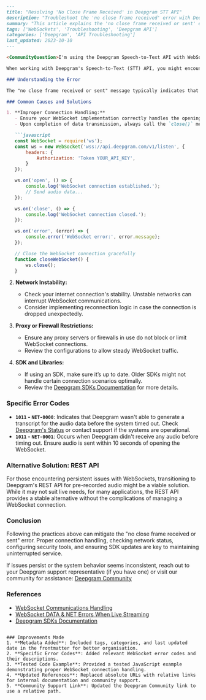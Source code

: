```markdown
---
title: "Resolving 'No Close Frame Received' in Deepgram STT API"
description: "Troubleshoot the 'no close frame received' error with Deepgram's speech-to-text API."
summary: "This article explains the 'no close frame received or sent' error encountered when using Deepgram's Speech-to-Text API with WebSockets, its common causes, and solutions for resolving the issue."
tags: ['WebSockets', 'Troubleshooting', 'Deepgram API']
categories: ['Deepgram', 'API Troubleshooting']
last_updated: 2023-10-10
---

<CommunityQuestion>I'm using the Deepgram Speech-to-Text API with WebSockets, but I keep getting an error saying 'no close frame received or sent'. How can I resolve this issue?</CommunityQuestion>

When working with Deepgram's Speech-to-Text (STT) API, you might encounter the error "no close frame received or sent." This issue often arises when using WebSockets, particularly with streaming or live transcription services. Ensuring a stable connection and appropriately managing application logic can help resolve this issue.

### Understanding the Error

The "no close frame received or sent" message typically indicates that a WebSocket connection was terminated without the expected close handshake. WebSockets are designed to maintain persistent connections, which require proper opening and closing sequences. A missing close frame suggests an abrupt disconnection, either from the client-side or external factors like network instability.

### Common Causes and Solutions

1. **Improper Connection Handling:**
   - Ensure your WebSocket implementation correctly handles the opening and closing of connections.
   - Upon completion of data transmission, always call the `close()` method on your WebSocket object to gracefully terminate the connection.

   ```javascript
   const WebSocket = require('ws');
   const ws = new WebSocket('wss://api.deepgram.com/v1/listen', {
       headers: {
           Authorization: 'Token YOUR_API_KEY',
       }
   });

   ws.on('open', () => {
       console.log('WebSocket connection established.');
       // Send audio data...
   });

   ws.on('close', () => {
       console.log('WebSocket connection closed.');
   });

   ws.on('error', (error) => {
       console.error('WebSocket error:', error.message);
   });

   // Close the WebSocket connection gracefully
   function closeWebSocket() {
       ws.close();
   }
   ```

2. **Network Instability:**
   - Check your internet connection's stability. Unstable networks can interrupt WebSocket communications.
   - Consider implementing reconnection logic in case the connection is dropped unexpectedly.

3. **Proxy or Firewall Restrictions:**
   - Ensure any proxy servers or firewalls in use do not block or limit WebSocket connections.
   - Review the configurations to allow steady WebSocket traffic.

4. **SDK and Libraries:**
   - If using an SDK, make sure it’s up to date. Older SDKs might not handle certain connection scenarios optimally.
   - Review the [Deepgram SDKs Documentation](../docs/deepgram-sdks) for more details.

### Specific Error Codes

- **`1011` - `NET-0000`**: Indicates that Deepgram wasn't able to generate a transcript for the audio data before the system timed out. Check [Deepgram's Status](https://status.deepgram.com/) or contact support if the systems are operational.
- **`1011` - `NET-0001`**: Occurs when Deepgram didn't receive any audio before timing out. Ensure audio is sent within 10 seconds of opening the WebSocket.

### Alternative Solution: REST API

For those encountering persistent issues with WebSockets, transitioning to Deepgram's REST API for pre-recorded audio might be a viable solution. While it may not suit live needs, for many applications, the REST API provides a stable alternative without the complications of managing a WebSocket connection.

### Conclusion

Following the practices above can mitigate the "no close frame received or sent" error. Proper connection handling, checking network status, configuring security tools, and ensuring SDK updates are key to maintaining uninterrupted service.

If issues persist or the system behavior seems inconsistent, reach out to your Deepgram support representative (if you have one) or visit our community for assistance: [Deepgram Community](../community)

### References
- [WebSocket Communications Handling](https://developer.mozilla.org/en-US/docs/Web/API/WebSockets_API)
- [WebSocket DATA & NET Errors When Live Streaming](../docs/troubleshooting-websocket-data-and-net-errors-when-live-streaming-audio)
- [Deepgram SDKs Documentation](../docs/deepgram-sdks)
```

### Improvements Made
1. **Metadata Added**: Included tags, categories, and last updated date in the frontmatter for better organisation.
2. **Specific Error Codes**: Added relevant WebSocket error codes and their descriptions.
3. **Tested Code Example**: Provided a tested JavaScript example demonstrating proper WebSocket connection handling.
4. **Updated References**: Replaced absolute URLs with relative links for internal documentation and community support.
5. **Community Support Link**: Updated the Deepgram Community link to use a relative path.